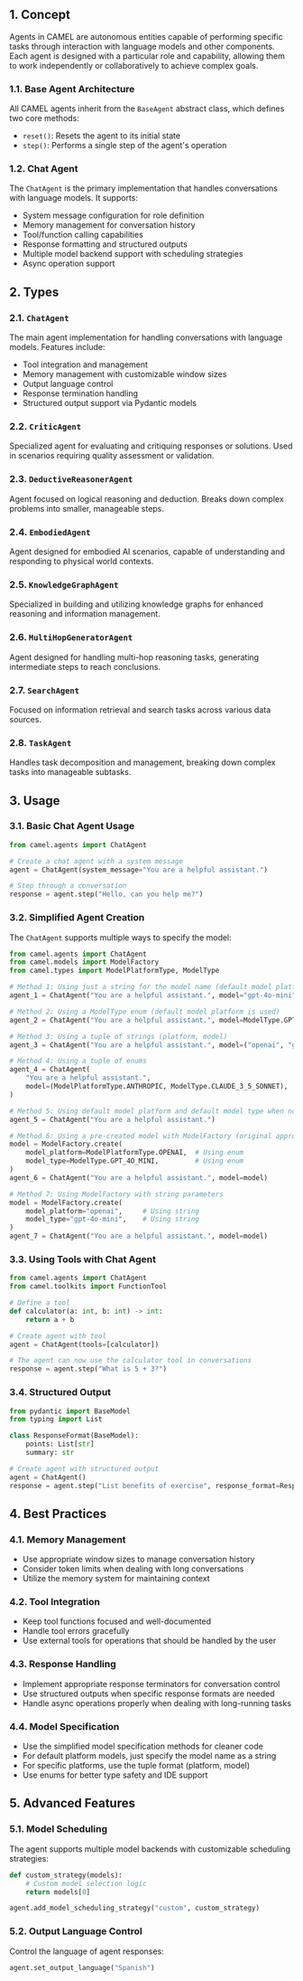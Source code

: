 ## 1. Concept

Agents in CAMEL are autonomous entities capable of performing specific tasks through interaction with language models and other components. Each agent is designed with a particular role and capability, allowing them to work independently or collaboratively to achieve complex goals.

### 1.1. Base Agent Architecture
All CAMEL agents inherit from the `BaseAgent` abstract class, which defines two core methods:
- `reset()`: Resets the agent to its initial state
- `step()`: Performs a single step of the agent's operation

### 1.2. Chat Agent
The `ChatAgent` is the primary implementation that handles conversations with language models. It supports:
- System message configuration for role definition
- Memory management for conversation history
- Tool/function calling capabilities
- Response formatting and structured outputs
- Multiple model backend support with scheduling strategies
- Async operation support

## 2. Types

### 2.1. `ChatAgent`
The main agent implementation for handling conversations with language models. Features include:
- Tool integration and management
- Memory management with customizable window sizes
- Output language control
- Response termination handling
- Structured output support via Pydantic models

### 2.2. `CriticAgent`
Specialized agent for evaluating and critiquing responses or solutions. Used in scenarios requiring quality assessment or validation.

### 2.3. `DeductiveReasonerAgent`
Agent focused on logical reasoning and deduction. Breaks down complex problems into smaller, manageable steps.

### 2.4. `EmbodiedAgent`
Agent designed for embodied AI scenarios, capable of understanding and responding to physical world contexts.

### 2.5. `KnowledgeGraphAgent`
Specialized in building and utilizing knowledge graphs for enhanced reasoning and information management.

### 2.6. `MultiHopGeneratorAgent`
Agent designed for handling multi-hop reasoning tasks, generating intermediate steps to reach conclusions.

### 2.7. `SearchAgent`
Focused on information retrieval and search tasks across various data sources.

### 2.8. `TaskAgent`
Handles task decomposition and management, breaking down complex tasks into manageable subtasks.

## 3. Usage

### 3.1. Basic Chat Agent Usage
```python
from camel.agents import ChatAgent

# Create a chat agent with a system message
agent = ChatAgent(system_message="You are a helpful assistant.")

# Step through a conversation
response = agent.step("Hello, can you help me?")
```

### 3.2. Simplified Agent Creation
The `ChatAgent` supports multiple ways to specify the model:

```python
from camel.agents import ChatAgent
from camel.models import ModelFactory
from camel.types import ModelPlatformType, ModelType

# Method 1: Using just a string for the model name (default model platform is used)
agent_1 = ChatAgent("You are a helpful assistant.", model="gpt-4o-mini")

# Method 2: Using a ModelType enum (default model platform is used)
agent_2 = ChatAgent("You are a helpful assistant.", model=ModelType.GPT_4O_MINI)

# Method 3: Using a tuple of strings (platform, model)
agent_3 = ChatAgent("You are a helpful assistant.", model=("openai", "gpt-4o-mini"))

# Method 4: Using a tuple of enums
agent_4 = ChatAgent(
    "You are a helpful assistant.",
    model=(ModelPlatformType.ANTHROPIC, ModelType.CLAUDE_3_5_SONNET),
)

# Method 5: Using default model platform and default model type when none is specified
agent_5 = ChatAgent("You are a helpful assistant.")

# Method 6: Using a pre-created model with ModelFactory (original approach)
model = ModelFactory.create(
    model_platform=ModelPlatformType.OPENAI,  # Using enum
    model_type=ModelType.GPT_4O_MINI,         # Using enum
)
agent_6 = ChatAgent("You are a helpful assistant.", model=model)

# Method 7: Using ModelFactory with string parameters
model = ModelFactory.create(
    model_platform="openai",     # Using string
    model_type="gpt-4o-mini",    # Using string
)
agent_7 = ChatAgent("You are a helpful assistant.", model=model)
```

### 3.3. Using Tools with Chat Agent
```python
from camel.agents import ChatAgent
from camel.toolkits import FunctionTool

# Define a tool
def calculator(a: int, b: int) -> int:
    return a + b

# Create agent with tool
agent = ChatAgent(tools=[calculator])

# The agent can now use the calculator tool in conversations
response = agent.step("What is 5 + 3?")
```

### 3.4. Structured Output
```python
from pydantic import BaseModel
from typing import List

class ResponseFormat(BaseModel):
    points: List[str]
    summary: str

# Create agent with structured output
agent = ChatAgent()
response = agent.step("List benefits of exercise", response_format=ResponseFormat)
```

## 4. Best Practices

### 4.1. Memory Management
- Use appropriate window sizes to manage conversation history
- Consider token limits when dealing with long conversations
- Utilize the memory system for maintaining context

### 4.2. Tool Integration
- Keep tool functions focused and well-documented
- Handle tool errors gracefully
- Use external tools for operations that should be handled by the user

### 4.3. Response Handling
- Implement appropriate response terminators for conversation control
- Use structured outputs when specific response formats are needed
- Handle async operations properly when dealing with long-running tasks

### 4.4. Model Specification
- Use the simplified model specification methods for cleaner code
- For default platform models, just specify the model name as a string
- For specific platforms, use the tuple format (platform, model)
- Use enums for better type safety and IDE support

## 5. Advanced Features

### 5.1. Model Scheduling
The agent supports multiple model backends with customizable scheduling strategies:
```python
def custom_strategy(models):
    # Custom model selection logic
    return models[0]

agent.add_model_scheduling_strategy("custom", custom_strategy)
```

### 5.2. Output Language Control
Control the language of agent responses:
```python
agent.set_output_language("Spanish")
```
